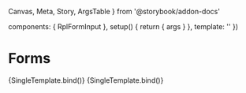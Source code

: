   Canvas,
  Meta,
  Story,
  ArgsTable
} from '@storybook/addon-docs'

  components: { RplFormInput },
  setup() {
    return { args }
  },
  template: '<RplFormInput v-bind="args" />'
})

<Meta title='Forms/Input' component={RplFormInput} />

# Forms

<ArgsTable of={RplFormInput} />

<Canvas>
  <Story
    name='Default'
    args={{
      type: 'text'
    }}
  >
    {SingleTemplate.bind()}
  </Story>
</Canvas>

<Canvas>
  <Story
    name='with Icons'
    args={{
      prefixIcon: 'icon-arrow-left',
      suffixIcon: 'icon-arrow-right',
    }}
  >
    {SingleTemplate.bind()}
  </Story>
</Canvas>

